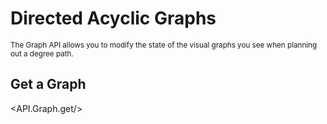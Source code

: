 
# Directed Acyclic Graphs

<sub>
  The Graph API allows you to modify the state of the visual graphs you see when
  planning out a degree path.
</sub>

## Get a Graph

<API.Graph.get/>

